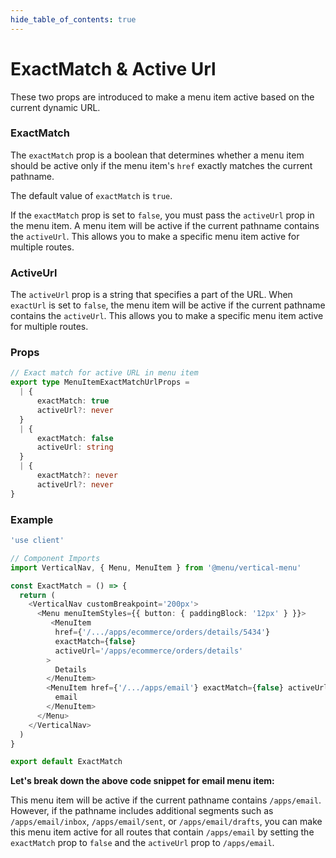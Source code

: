```yaml
---
hide_table_of_contents: true
---
```



# ExactMatch & Active Url

These two props are introduced to make a menu item active based on the current dynamic URL.

### ExactMatch
The `exactMatch` prop is a boolean that determines whether a menu item should be active only if the menu item's `href` exactly matches the current pathname.

The default value of `exactMatch` is `true`.

If the `exactMatch` prop is set to `false`, you must pass the `activeUrl` prop in the menu item. A menu item will be active if the current pathname contains the `activeUrl`. This allows you to make a specific menu item active for multiple routes.

### ActiveUrl

The `activeUrl` prop is a string that specifies a part of the URL. When `exactUrl` is set to `false`, the menu item will be active if the current pathname contains the `activeUrl`. This allows you to make a specific menu item active for multiple routes.

### Props

```ts noCopy
// Exact match for active URL in menu item
export type MenuItemExactMatchUrlProps =
  | {
      exactMatch: true
      activeUrl?: never
  }
  | {
      exactMatch: false
      activeUrl: string
  }
  | {
      exactMatch?: never
      activeUrl?: never
}
```

### Example

```ts noCopy
'use client'

// Component Imports
import VerticalNav, { Menu, MenuItem } from '@menu/vertical-menu'

const ExactMatch = () => {
  return (
    <VerticalNav customBreakpoint='200px'>
      <Menu menuItemStyles={{ button: { paddingBlock: '12px' } }}>
         <MenuItem
          href={'/.../apps/ecommerce/orders/details/5434'}
          exactMatch={false}
          activeUrl='/apps/ecommerce/orders/details'
        >
          Details
        </MenuItem>
        <MenuItem href={'/.../apps/email'} exactMatch={false} activeUrl='/apps/email'>
          email
        </MenuItem>
      </Menu>
    </VerticalNav>
  )
}

export default ExactMatch

```

**Let's break down the above code snippet for email menu item:**

This menu item will be active if the current pathname contains `/apps/email`. However, if the pathname includes additional segments such as `/apps/email/inbox`, `/apps/email/sent`, or `/apps/email/drafts`, you can make this menu item active for all routes that contain `/apps/email` by setting the `exactMatch` prop to `false` and the `activeUrl` prop to `/apps/email`.

